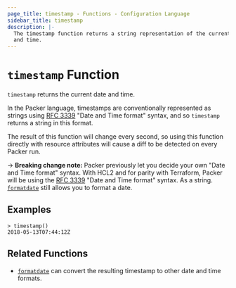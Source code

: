```yaml
---
page_title: timestamp - Functions - Configuration Language
sidebar_title: timestamp
description: |-
  The timestamp function returns a string representation of the current date
  and time.
---
```


# `timestamp` Function

`timestamp` returns the current date and time.

In the Packer language, timestamps are conventionally represented as
strings using [RFC 3339](https://tools.ietf.org/html/rfc3339)
"Date and Time format" syntax, and so `timestamp` returns a string
in this format.

The result of this function will change every second, so using this function
directly with resource attributes will cause a diff to be detected on every
Packer run.

-> **Breaking change note:** Packer previously let you decide your own "Date
and Time format" syntax. With HCL2 and for parity with Terraform, Packer will
be using the [RFC 3339](https://tools.ietf.org/html/rfc3339) "Date and Time
format" syntax. As a string. [`formatdate`](/docs/from-1.5/functions/datetime/formatdate) still allows you
to format a date.

## Examples

```shell-session
> timestamp()
2018-05-13T07:44:12Z
```

## Related Functions

- [`formatdate`](/docs/from-1.5/functions/datetime/formatdate) can convert the resulting timestamp to
  other date and time formats.
